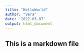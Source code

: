 ```yaml
---
title: "HelloWorld"
author: "Vera"
date: '2022-03-07'
output: html_document
---
```

## This is a markdown file
